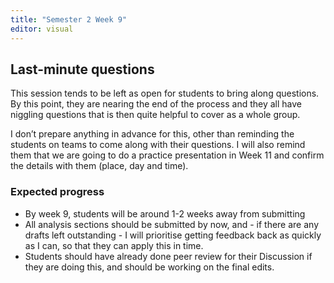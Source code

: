 ```yaml
---
title: "Semester 2 Week 9"
editor: visual
---
```


## Last-minute questions

This session tends to be left as open for students to bring along questions. By this point, they are nearing the end of the process and they all have niggling questions that is then quite helpful to cover as a whole group.

I don't prepare anything in advance for this, other than reminding the students on teams to come along with their questions. I will also remind them that we are going to do a practice presentation in Week 11 and confirm the details with them (place, day and time).

### Expected progress

-   By week 9, students will be around 1-2 weeks away from submitting
-   All analysis sections should be submitted by now, and - if there are any drafts left outstanding - I will prioritise getting feedback back as quickly as I can, so that they can apply this in time.
-   Students should have already done peer review for their Discussion if they are doing this, and should be working on the final edits.
